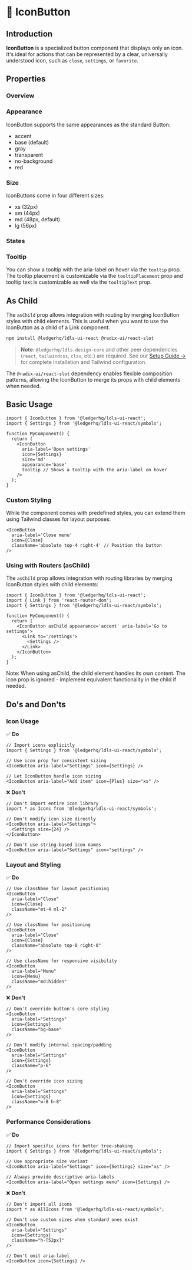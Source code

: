 
<Meta title='Action/IconButton' of={IconButtonStories} />

# 🔘 IconButton

<CustomTabs>
  <Tab label="Overview">

## Introduction

**IconButton** is a specialized button component that displays only an icon. It's ideal for actions that can be represented by a clear, universally understood icon, such as `close`, `settings`, or `favorite`.

## Properties

### Overview

<Canvas of={IconButtonStories.Base} />
<Controls of={IconButtonStories.Base} />

### Appearance

IconButton supports the same appearances as the standard Button:

- accent
- base (default)
- gray
- transparent
- no-background
- red

<Canvas of={IconButtonStories.AppearanceShowcase} />

### Size

IconButtons come in four different sizes:

- xs (32px)
- sm (44px)
- md (48px, default)
- lg (56px)

<Canvas of={IconButtonStories.SizesShowcase} />

### States

<Canvas of={IconButtonStories.StatesShowcase} />

### Tooltip

You can show a tooltip with the aria-label on hover via the `tooltip` prop.
The tooltip placement is customizable via the `tooltipPlacement` prop and tooltip text is customizable as well via the `tooltipText` prop.

<Canvas of={IconButtonStories.TooltipTextVariations} />

## As Child

The `asChild` prop allows integration with routing by merging IconButton styles with child elements.
This is useful when you want to use the IconButton as a child of a Link component.

<Canvas of={IconButtonStories.AsChild} />

  </Tab>
  <Tab label="Implementation">

```bash
npm install @ledgerhq/ldls-ui-react @radix-ui/react-slot
```

> **Note**: `@ledgerhq/ldls-design-core` and other peer dependencies (`react`, `tailwindcss`, `clsx`, etc.) are required. See our [Setup Guide →](?path=/docs/tailwind-setup-guide--docs) for complete installation and Tailwind configuration.

The `@radix-ui/react-slot` dependency enables flexible composition patterns, allowing the IconButton to merge its props with child elements when needed.

## Basic Usage

```tsx
import { IconButton } from '@ledgerhq/ldls-ui-react';
import { Settings } from '@ledgerhq/ldls-ui-react/symbols';

function MyComponent() {
  return (
    <IconButton
      aria-label='Open settings'
      icon={Settings}
      size='md'
      appearance='base'
      tooltip // Shows a tooltip with the aria-label on hover
    />
  );
}
```

### Custom Styling

While the component comes with predefined styles, you can extend them using Tailwind classes for layout purposes:

```tsx
<IconButton
  aria-label='Close menu'
  icon={Close}
  className='absolute top-4 right-4' // Position the button
/>
```

### Using with Routers (asChild)

The `asChild` prop allows integration with routing libraries by merging IconButton styles with child elements:

```tsx
import { IconButton } from '@ledgerhq/ldls-ui-react';
import { Link } from 'react-router-dom';
import { Settings } from '@ledgerhq/ldls-ui-react/symbols';

function MyComponent() {
  return (
    <IconButton asChild appearance='accent' aria-label='Go to settings'>
      <Link to='/settings'>
        <Settings />
      </Link>
    </IconButton>
  );
}
```

Note: When using asChild, the child element handles its own content. The icon prop is ignored - implement equivalent functionality in the child if needed.

## Do's and Don'ts

### Icon Usage

✅ **Do**

```tsx
// Import icons explicitly
import { Settings } from '@ledgerhq/ldls-ui-react/symbols';

// Use icon prop for consistent sizing
<IconButton aria-label="Settings" icon={Settings} />

// Let IconButton handle icon sizing
<IconButton aria-label="Add item" icon={Plus} size="xs" />
```

❌ **Don't**

```tsx
// Don't import entire icon library
import * as Icons from '@ledgerhq/ldls-ui-react/symbols';

// Don't modify icon size directly
<IconButton aria-label="Settings">
  <Settings size={24} />
</IconButton>

// Don't use string-based icon names
<IconButton aria-label="Settings" icon="settings" />
```

### Layout and Styling

✅ **Do**

```tsx
// Use className for layout positioning
<IconButton
  aria-label="Close"
  icon={Close}
  className="mt-4 ml-2"
/>

// Use className for positioning
<IconButton
  aria-label="Close"
  icon={Close}
  className="absolute top-0 right-0"
/>

// Use className for responsive visibility
<IconButton
  aria-label="Menu"
  icon={Menu}
  className="md:hidden"
/>
```

❌ **Don't**

```tsx
// Don't override button's core styling
<IconButton
  aria-label="Settings"
  icon={Settings}
  className="bg-base"
/>

// Don't modify internal spacing/padding
<IconButton
  aria-label="Settings"
  icon={Settings}
  className="p-6"
/>

// Don't override icon sizing
<IconButton
  aria-label="Settings"
  icon={Settings}
  className="w-8 h-8"
/>
```

### Performance Considerations

✅ **Do**

```tsx
// Import specific icons for better tree-shaking
import { Settings } from '@ledgerhq/ldls-ui-react/symbols';

// Use appropriate size variant
<IconButton aria-label="Settings" icon={Settings} size="xs" />

// Always provide descriptive aria-labels
<IconButton aria-label="Open settings menu" icon={Settings} />
```

❌ **Don't**

```tsx
// Don't import all icons
import * as AllIcons from '@ledgerhq/ldls-ui-react/symbols';

// Don't use custom sizes when standard ones exist
<IconButton
  aria-label="Settings"
  icon={Settings}
  className="h-[52px]"
/>

// Don't omit aria-label
<IconButton icon={Settings} />
```

  </Tab>
</CustomTabs>
